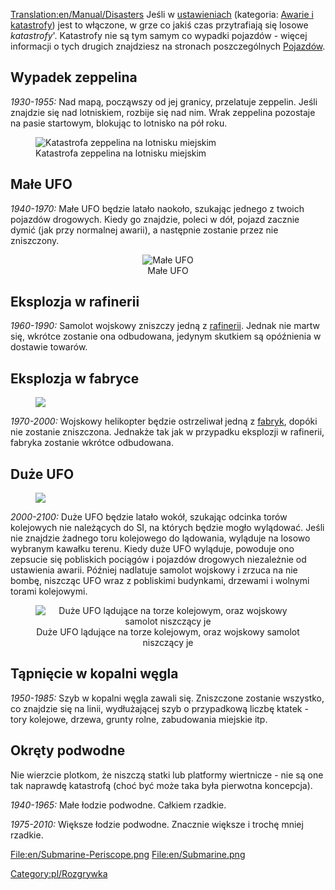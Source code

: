 [[Translation:en/Manual/Disasters]]
{{pl/Spis treści}}
Jeśli w [[pl/Archive/Manual/Settings/Ustawienia|ustawieniach]] (kategoria: [[pl/Ustawienia/Awarie i katastrofy|Awarie i katastrofy]]) jest to włączone, w grze co jakiś czas przytrafiają się losowe ''katastrofy'''. Katastrofy nie są tym samym co wypadki pojazdów - więcej informacji o tych drugich znajdziesz na stronach poszczególnych [[pl/Manual/Pojazdy|Pojazdów]].

== Wypadek zeppelina ==
''1930-1955:''
Nad mapą, począwszy od jej granicy, przelatuje zeppelin. Jeśli znajdzie się nad lotniskiem, rozbije się nad nim. Wrak zeppelina pozostaje na pasie startowym, blokując to lotnisko na pół roku.

[[File:en/Zeppelin.png|center|frame|Katastrofa zeppelina na lotnisku miejskim]]

== Małe UFO ==
''1940-1970:''
Małe UFO będzie latało naokoło, szukając jednego z twoich pojazdów drogowych. Kiedy go znajdzie, poleci w dół, pojazd zacznie dymić (jak przy normalnej awarii), a następnie zostanie przez nie zniszczony.

<center>[[File:en/Smallufo.png|center|frame|Małe UFO]]</center>

== Eksplozja w rafinerii ==
''1960-1990:''
Samolot wojskowy zniszczy jedną z [[pl/Manual/Base Set/Industries/Rafineria|rafinerii]]. Jednak nie martw się, wkrótce zostanie ona odbudowana, jedynym skutkiem są opóźnienia w dostawie towarów.

== Eksplozja w fabryce ==

[[File:en/Helicopter.png|right|frame|]]

''1970-2000:''
Wojskowy helikopter będzie ostrzeliwał jedną z [[pl/Manual/Base Set/Industries/Fabryka|fabryk]], dopóki nie zostanie zniszczona. Jednakże tak jak w przypadku eksplozji w rafinerii, fabryka zostanie wkrótce odbudowana.

== Duże UFO ==

[[File:en/Bomber.png|right|frame|]]

''2000-2100:''
Duże UFO będzie latało wokół, szukając odcinka torów kolejowych nie należących do SI, na których będzie mogło wylądować. Jeśli nie znajdzie żadnego toru kolejowego do lądowania, wyląduje na losowo wybranym kawałku terenu. Kiedy duże UFO wyląduje, powoduje ono zepsucie się pobliskich pociągów i pojazdów drogowych niezależnie od ustawienia awarii. Później nadlatuje samolot wojskowy i zrzuca na nie bombę, niszcząc UFO wraz z pobliskimi budynkami, drzewami i wolnymi torami kolejowymi.

<center>[[File:en/Largeufo.png|center|frame|Duże UFO lądujące na torze kolejowym, oraz wojskowy samolot niszczący je]]</center>

== Tąpnięcie w kopalni węgla ==
''1950-1985:''
Szyb w kopalni węgla zawali się. Zniszczone zostanie wszystko, co znajdzie się na linii, wydłużającej szyb o przypadkową liczbę ktatek - tory kolejowe, drzewa, grunty rolne, zabudowania miejskie itp.

== Okręty podwodne ==
Nie wierzcie plotkom, że niszczą statki lub platformy wiertnicze - nie są one tak naprawdę katastrofą (choć być może taka była pierwotna koncepcja).

''1940-1965:'' Małe łodzie podwodne. Całkiem rzadkie.

''1975-2010:'' Większe łodzie podwodne. Znacznie większe i trochę mniej rzadkie.

<gallery widths=300px>
File:en/Submarine-Periscope.png
File:en/Submarine.png
</gallery>

[[Category:pl/Rozgrywka]]